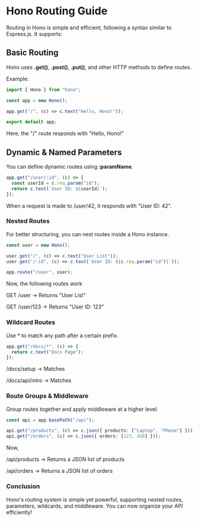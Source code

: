 # Hono Routing Guide

Routing in Hono is simple and efficient, following a syntax similar to Express.js. It supports:

## Basic Routing

Hono uses **.get()**, **.post()**, **.put()**, and other HTTP methods to define routes.

Example:

```ts
import { Hono } from "hono";

const app = new Hono();

app.get("/", (c) => c.text("Hello, Hono!"));

export default app;
```

Here, the "/" route responds with "Hello, Hono!"

## Dynamic & Named Parameters

You can define dynamic routes using **:paramName**.

```ts
app.get("/user/:id", (c) => {
  const userId = c.req.param("id");
  return c.text(`User ID: ${userId}`);
});
```

When a request is made to /user/42, it responds with "User ID: 42".

### Nested Routes

For better structuring, you can nest routes inside a Hono instance.

```ts
const user = new Hono();

user.get("/", (c) => c.text("User List"));
user.get("/:id", (c) => c.text(`User ID: ${c.req.param("id")}`));

app.route("/user", user);
```

Now, the following routes work

GET /user → Returns "User List"

GET /user/123 → Returns "User ID: 123"

### Wildcard Routes

Use \* to match any path after a certain prefix.

```ts
app.get("/docs/*", (c) => {
  return c.text("Docs Page");
});
```

/docs/setup → Matches

/docs/api/intro → Matches

### Route Groups & Middleware

Group routes together and apply middleware at a higher level.

```ts
const api = app.basePath("/api");

api.get("/products", (c) => c.json({ products: ["Laptop", "Phone"] }));
api.get("/orders", (c) => c.json({ orders: [123, 456] }));
```

Now,

/api/products → Returns a JSON list of products

/api/orders → Returns a JSON list of orders

### Conclusion

Hono's routing system is simple yet powerful, supporting nested routes, parameters, wildcards, and middleware. You can now organize your API efficiently!

